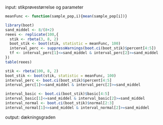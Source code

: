 
input: stikprøvestørrelse og parameter
```r
meanFunc <- function(sample_pop,i){mean(sample_pop[i])}
```

```r
library(boot)
sand_middel <- 8/(8+2)
reees <- replicate(100,{
  stik <- rbeta(3, 8, 2)
  boot_stik <- boot(stik, statistic = meanFunc, 100)
  interval_perc <- suppressWarnings(boot.ci(boot_stik)$percent[4:5])
  tf <- interval_perc[1]<=sand_middel & interval_perc[2]>=sand_middel
})
table(reees)
```
```r
stik <- rbeta(100, 8, 2)
boot_stik <- boot(stik, statistic = meanFunc, 100)
interval_perc <- boot.ci(boot_stik)$percent[4:5]
interval_perc[1]<=sand_middel & interval_perc[2]>=sand_middel
```
```r

interval_basic <- boot.ci(boot_stik)$basic[4:5]
interval_basic[1]<=sand_middel & interval_basic[2]>=sand_middel
interval_normal <- boot.ci(boot_stik)$normal[2:3]
interval_normal[1]<=sand_middel & interval_normal[2]>=sand_middel
```

output: dækningsgraden
